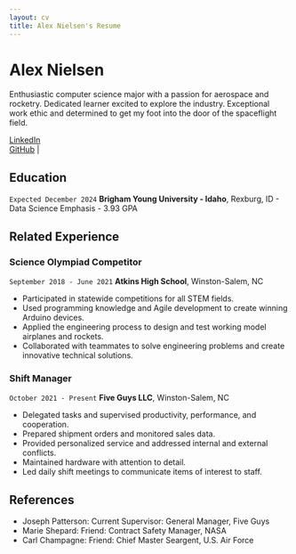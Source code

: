 ```yaml
---
layout: cv
title: Alex Nielsen's Resume
---
```

# Alex Nielsen
Enthusiastic computer science major with a passion for aerospace and rocketry. Dedicated learner excited to explore the industry. Exceptional work ethic and determined to get my foot into the door of the spaceflight field.

<div id="webaddress">
| <a href="www.linkedin.com/in/alex-nielsen-48a969278">LinkedIn</a>
| <a href="https://github.com/CarboAluminate67/">GitHub</a> |
</div>

<!-- https://www.monique.tech/the-art-of-markdown -->

## Education

`Expected December 2024`
__Brigham Young University - Idaho__, Rexburg, ID
-	Data Science Emphasis
-	3.93 GPA

## Related Experience

### Science Olympiad Competitor

`September 2018 - June 2021`
__Atkins High School__, Winston-Salem, NC

- Participated in statewide competitions for all STEM fields.
- Used programming knowledge and Agile development to create winning Arduino devices.
- Applied the engineering process to design and test working model airplanes and rockets.
- Collaborated with teammates to solve engineering problems and create innovative technical solutions.

### Shift Manager

`October 2021 - Present`
__Five Guys LLC__, Winston-Salem, NC

- Delegated tasks and supervised productivity, performance, and cooperation.
- Prepared shipment orders and monitored sales data.
- Provided personalized service and addressed internal and external conflicts.
- Maintained hardware with attention to detail.
- Led daily shift meetings to communicate items of interest to staff.

## References
 - Joseph Patterson: Current Supervisor: General Manager, Five Guys
 - Marie Shepard: Friend: Contract Safety Manager, NASA
 - Carl Champagne: Friend: Chief Master Seargent, U.S. Air Force

<!-- ### Footer

Last updated: April 2024 -->


<!-- ### Footer

Last updated: April 2024 -->
